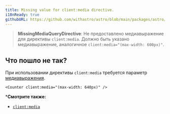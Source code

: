 ```yaml
---
title: Missing value for client:media directive.
i18nReady: true
githubURL: https://github.com/withastro/astro/blob/main/packages/astro/src/core/errors/errors-data.ts
---
```


> **MissingMediaQueryDirective**: Не предоставлено медиавыражение для директивы `client:media`. Должно быть указано медиавыражение, аналогичное `client:media="(max-width: 600px)"`.

## Что пошло не так?

При использовании директивы `client:media` требуется параметр [медиавыражения](https://developer.mozilla.org/en-US/docs/Web/CSS/Media_Queries/Using_media_queries).

```astro
<Counter client:media="(max-width: 640px)" />
```

***Смотрите также:**
-  [`client:media`](/ru/reference/directives-reference/#clientmedia)
